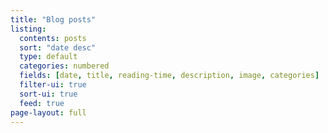 ```yaml
---
title: "Blog posts"
listing:
  contents: posts
  sort: "date desc"
  type: default
  categories: numbered
  fields: [date, title, reading-time, description, image, categories]
  filter-ui: true
  sort-ui: true
  feed: true
page-layout: full
---
```

